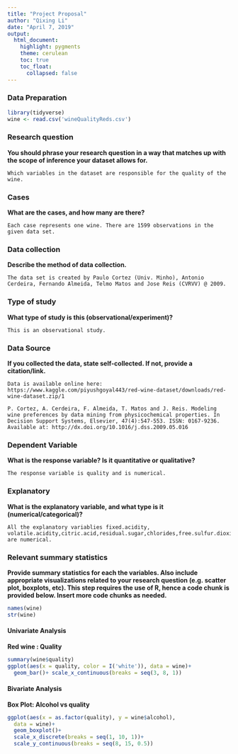 ```yaml
---
title: "Project Proposal"
author: "Qixing Li"
date: "April 7, 2019"
output:
  html_document:
    highlight: pygments
    theme: cerulean
    toc: true
    toc_float:
      collapsed: false
---
```


### Data Preparation

```r
library(tidyverse)
wine <- read.csv('wineQualityReds.csv')
```


### Research question 

**You should phrase your research question in a way that matches up with the scope of inference your dataset allows for.**
```
Which variables in the dataset are responsible for the quality of the wine. 
```


### Cases 

**What are the cases, and how many are there?**
```
Each case represents one wine. There are 1599 observations in the given data set.
```


### Data collection 

**Describe the method of data collection.**
```
The data set is created by Paulo Cortez (Univ. Minho), Antonio Cerdeira, Fernando Almeida, Telmo Matos and Jose Reis (CVRVV) @ 2009.
```


### Type of study 

**What type of study is this (observational/experiment)?**

```
This is an observational study.
```

### Data Source 

**If you collected the data, state self-collected. If not, provide a citation/link.**
```
Data is available online here:
https://www.kaggle.com/piyushgoyal443/red-wine-dataset/downloads/red-wine-dataset.zip/1

P. Cortez, A. Cerdeira, F. Almeida, T. Matos and J. Reis. Modeling wine preferences by data mining from physicochemical properties. In Decision Support Systems, Elsevier, 47(4):547-553. ISSN: 0167-9236.
Available at: http://dx.doi.org/10.1016/j.dss.2009.05.016  
```



### Dependent Variable

**What is the response variable? Is it quantitative or qualitative?**
```
The response variable is quality and is numerical.
```

### Explanatory

**What is the explanatory variable, and what type is it (numerical/categorical)?**
```
All the explanatory variablies fixed.acidity, volatile.acidity,citric.acid,residual.sugar,chlorides,free.sulfur.dioxide,total.sulfur.dioxide,density,pH,sulphates,alcohol are numerical. 
```


### Relevant summary statistics 

**Provide summary statistics for each the variables. Also include appropriate visualizations related to your research question (e.g. scatter plot, boxplots, etc). This step requires the use of R, hence a code chunk is provided below. Insert more code chunks as needed.**

```r
names(wine)
str(wine)
```

#### Univariate Analysis
**Red wine : Quality**
```r
summary(wine$quality)
ggplot(aes(x = quality, color = I('white')), data = wine)+
  geom_bar()+ scale_x_continuous(breaks = seq(3, 8, 1))
```

#### Bivariate Analysis
**Box Plot: Alcohol vs quality**
```r
ggplot(aes(x = as.factor(quality), y = wine$alcohol),
  data = wine)+
  geom_boxplot()+
  scale_x_discrete(breaks = seq(1, 10, 1))+
  scale_y_continuous(breaks = seq(8, 15, 0.5))
```
